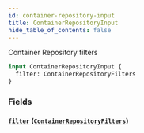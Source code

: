 ```yaml
---
id: container-repository-input
title: ContainerRepositoryInput
hide_table_of_contents: false
---
```



Container Repository filters

```graphql
input ContainerRepositoryInput {
  filter: ContainerRepositoryFilters
}
```


### Fields

#### [`filter`](#) ([`ContainerRepositoryFilters`](/swapi/inputs/container-repository-filters))







